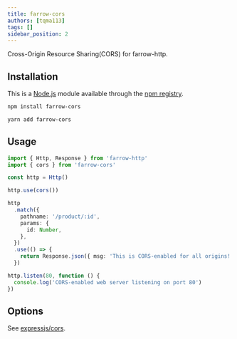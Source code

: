 ```yaml
---
title: farrow-cors
authors: [tqma113]
tags: []
sidebar_position: 2
---
```



Cross-Origin Resource Sharing(CORS) for farrow-http.

## Installation

This is a [Node.js](https://nodejs.org/en/) module available through the
[npm registry](https://www.npmjs.com/).

<Tabs groupId="package-tool">
<TabItem value="npm" label="npm">

```bash
npm install farrow-cors
```

</TabItem>
<TabItem value="yarn" label="Yarn" default>

```bash
yarn add farrow-cors
```

</TabItem>
</Tabs>

## Usage

```ts
import { Http, Response } from 'farrow-http'
import { cors } from 'farrow-cors'

const http = Http()

http.use(cors())

http
  .match({
    pathname: '/product/:id',
    params: {
      id: Number,
    },
  })
  .use(() => {
    return Response.json({ msg: 'This is CORS-enabled for all origins!' })
  })

http.listen(80, function () {
  console.log('CORS-enabled web server listening on port 80')
})
```

## Options

See [expressjs/cors](https://github.com/expressjs/cors).
